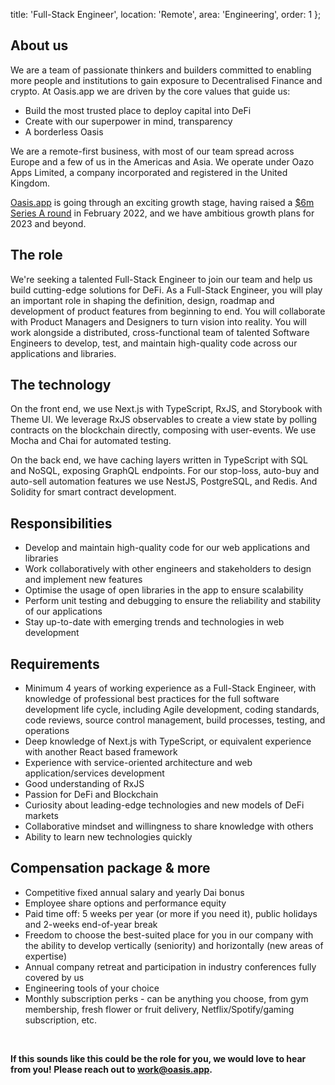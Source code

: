   title: 'Full-Stack Engineer',
  location: 'Remote',
  area: 'Engineering',
  order: 1
};

## About us
We are a team of passionate thinkers and builders committed to enabling more people and institutions to gain exposure to Decentralised Finance and crypto. At Oasis.app we are driven by the core values that guide us:

- Build the most trusted place to deploy capital into DeFi
- Create with our superpower in mind, transparency
- A borderless Oasis

We are a remote-first business, with most of our team spread across Europe and a few of us in the Americas and Asia. We operate under Oazo Apps Limited, a company incorporated and registered in the United Kingdom.

[Oasis.app](https://oasis.app/) is going through an exciting growth stage, having raised a [$6m Series A round](https://cointelegraph.com/press-releases/defi-platform-oasisapp-raises-6m-in-series-a-round-led-by-libertus) in February 2022, and we have ambitious growth plans for 2023 and beyond.

## The role
We're seeking a talented Full-Stack Engineer to join our team and help us build cutting-edge solutions for DeFi. As a Full-Stack Engineer, you will play an important role in shaping the definition, design, roadmap and development of product features from beginning to end. You will collaborate with Product Managers and Designers to turn vision into reality. You will work alongside a distributed, cross-functional team of talented Software Engineers to develop, test, and maintain high-quality code across our applications and libraries.

## The technology
On the front end, we use Next.js with TypeScript, RxJS, and Storybook with Theme UI. We leverage RxJS observables to create a view state by polling contracts on the blockchain directly, composing with user-events. We use Mocha and Chai for automated testing.


On the back end, we have caching layers written in TypeScript with SQL and NoSQL, exposing GraphQL endpoints. For our stop-loss, auto-buy and auto-sell automation features we use NestJS, PostgreSQL, and Redis. And Solidity for smart contract development.

## Responsibilities
- Develop and maintain high-quality code for our web applications and libraries
- Work collaboratively with other engineers and stakeholders to design and implement new features
- Optimise the usage of open libraries in the app to ensure scalability
- Perform unit testing and debugging to ensure the reliability and stability of our applications
- Stay up-to-date with emerging trends and technologies in web development

## Requirements
- Minimum 4 years of working experience as a Full-Stack Engineer, with knowledge of professional best practices for the full software development life cycle, including Agile development, coding standards, code reviews, source control management, build processes, testing, and operations
- Deep knowledge of Next.js with TypeScript, or equivalent experience with another React based framework
- Experience with service-oriented architecture and web application/services development
- Good understanding of RxJS
- Passion for DeFi and Blockchain
- Curiosity about leading-edge technologies and new models of DeFi markets
- Collaborative mindset and willingness to share knowledge with others
- Ability to learn new technologies quickly

## Compensation package & more
- Competitive fixed annual salary and yearly Dai bonus
- Employee share options and performance equity
- Paid time off: 5 weeks per year (or more if you need it), public holidays and 2-weeks end-of-year break
- Freedom to choose the best-suited place for you in our company with the ability to develop vertically (seniority) and horizontally (new areas of expertise)
- Annual company retreat and participation in industry conferences fully covered by us
- Engineering tools of your choice 
- Monthly subscription perks - can be anything you choose, from gym membership, fresh flower or fruit delivery, Netflix/Spotify/gaming subscription, etc.

<br/>

**If this sounds like this could be the role for you, we would love to hear from you! Please reach out to [work@oasis.app](mailto:work@oasis.app).**
